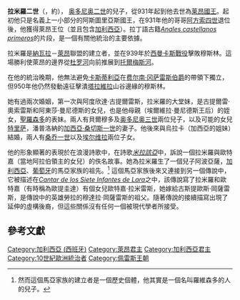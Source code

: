 {{noteTA
|1=zh-hans:莱昂;zh-hant:萊昂;zh-tw:雷昂;
|2=zh-hans:卡斯蒂利亚;zh-hant:卡斯蒂利亞;zh-tw:卡斯提爾;
|3=zh-hans:特里萨;zh-hant:特里薩;zh-tw:泰麗莎;
}}
{{Infobox royalty
| type         = monarch
| name         = 拉米羅二世
| image        = Ramiro2Leon.jpg
| imgw         = 200px
| caption      =
| succession   = [[萊昂王國|萊昂]][[莱昂君主列表|國王]]
| reign        = 931年–951年
| coronation   =
| predecessor  = [[阿方索四世_(莱昂)|阿方索四世]]
| successor    = [[奥多尼奥三世_(莱昂)|奥多尼奥三世]]
| spouse       = [[阿度欣達·古提爾雷斯|阿度欣達·古提爾雷斯]]<br />潘普洛納的[[烏拉卡·桑切斯_(潘普洛納)|烏拉卡]]
| issue        = 貝爾穆多<br />潘普洛纳王后[[特里萨_(莱昂，潘普洛纳王后)|特里萨]]<br />[[奥多尼奥三世_(莱昂)|奥多尼奥三世]]<br />[[桑乔一世_(莱昂)|桑乔一世]]<br />[[埃尔维拉·拉米雷斯|埃尔维拉]]
| issue-link   = 
| issue-pipe   = 
| house        = [[佩雷斯王朝|佩雷斯王朝]]
| house-type   = 王室
| father       = 雷昂的[[奥多尼奥二世_(莱昂)|奥多尼奥二世]]
| mother       = 埃爾維拉·曼尼德斯
| birth_date   = 約900年
| birth_place  =
| death_date   = {{Death year and age|951|900}}1月1日
| death_place  = [[莱昂_(西班牙)|莱昂]]
| burial_place = [[聖伊西多羅聖殿|聖伊西多羅聖殿]]
| religion     = [[天主教會|羅馬天主教]]
|}}

'''拉米羅二世'''（{{lang-es|'''Ramiro II'''}}，約{{bd|900年||951年||catIdx=SS}}）， [[奥多尼奥二世_(莱昂)|奥多尼奥二世]]的兒子，從931年起到他去世為[[莱昂君主列表|莱昂國王]]。起初他只是名義上一小部分的阿斯圖里亞斯國王，在931年他的哥哥[[阿方索四世_(莱昂)|阿方索四世]]退位後，他獲得萊昂王位（並且包含[[加利西亞_(西班牙)|加利西亞]]）。拉丁語古籍''[[Anales_castellanos_primeros|Anales castellanos primeros]]''的片段，是一個有關他統治的主要依據。

拉米羅是[[納瓦拉王國|納瓦拉]]－[[萊昂王國|萊昂]]聯盟的建立者，並在939年於[[西曼卡斯戰役|西曼卡斯戰役]]擊敗穆斯林。這場勝利使萊昂的邊界從[[杜罗河|杜罗河]]向前推展到[[托爾梅斯河|托爾梅斯河]]。

在他的統治晚期，他無法避免[[卡斯蒂利亞王國|卡斯蒂利亞]]在[[费尔南·冈萨雷斯_(卡斯蒂利亚)|费尔南·冈萨雷斯伯爵]]的帶領下獨立，但950年他仍然發動遠征擊潰[[皇后的塔拉維拉_(托萊多)|塔拉維拉]]山谷邊緣的穆斯林。

她有過兩次婚姻，第一次與阿度欣達·古提爾雷斯，拉米羅的大堂妹，是古提爾雷·奧索雷斯和阿東莎·曼尼德斯的女兒，也是他母親（埃爾維拉·曼尼德斯王后）的姪女，[[羅森多|聖羅森多]]的表妹。兩人有貝爾穆多及[[奥多尼奥三世_(莱昂)|奥多尼奥三世]]兩位兒子，以及可能的女兒[[特里萨_(莱昂，潘普洛纳皇后)|特里萨]]，潘普洛納的[[加西亞·桑切斯一世_(潘普洛納)|加西亞·桑切斯一世]]的妻子。他後來與烏拉卡（加西亞的姐妹）結婚，兩人有[[桑乔一世_(莱昂)|桑乔一世]]以及[[埃尔维拉·拉米雷斯|埃尔维拉]]兩位子女。

他的形象顯著的表現於在浪漫詩歌中，在詩歌''[[米拉該亞_(詩歌)|米拉該亞]]''中，訴說一個拉米羅與歐特嘉（當地阿拉伯領主的女兒）的佚名故事。她為拉米羅生了一個兒子阿波亞薩，[[加利西亞人|加利西亞]]、[[葡萄牙人|葡萄牙]]的馬亞家族的祖先。<ref>然而這個馬亞家族的建立者是一個歷史個體，他其實是一個名叫羅維森多的人的兒子。</ref> 這個馬亞家族後來又連接到另一個傳說中，它被描述在''[[Cantar_de_los_Siete_Infantes_de_Lara|Cantar de los Siete Infantes de Lara]]''之中，該傳說寫了拉米羅和歐特嘉（有時稱為歐提圭達）有個女兒歐特嘉·拉米雷斯，她嫁給古斯提歐斯·岡薩雷斯，是傳說中的英雄勞拉的穆達拉·岡薩雷斯的祖父。隨著傳說的接續描寫出現了延伸的虛構後裔，但這些關係沒有任何一個被現代學者所接受。

== 參考文獻 ==
{{commonscat|Ramiro II of León}}
{{reflist}}

{{s-start}}
{{s-hou|[[佩雷斯王朝|佩雷斯王朝]]|約|900年|951年|1月1日}}
{{s-reg}}
{{s-bef|before=[[阿方索四世_(莱昂)|阿方索四世]]}}
{{s-ttl|title=[[莱昂君主列表|莱昂國王]]|years=931年–951年}}
{{s-aft|after=[[奥多尼奥三世_(莱昂)|奥多尼奥三世]]}}
{{end}}

{{雷昂君主}}
{{Authority control}}
[[Category:加利西亞_(西班牙)|Category:加利西亞 (西班牙)]]
[[Category:萊昂君主|Category:萊昂君主]]
[[Category:加利西亞君主|Category:加利西亞君主]]
[[Category:10世紀歐洲統治者|Category:10世紀歐洲統治者]]
[[Category:佩雷斯王朝|Category:佩雷斯王朝]]